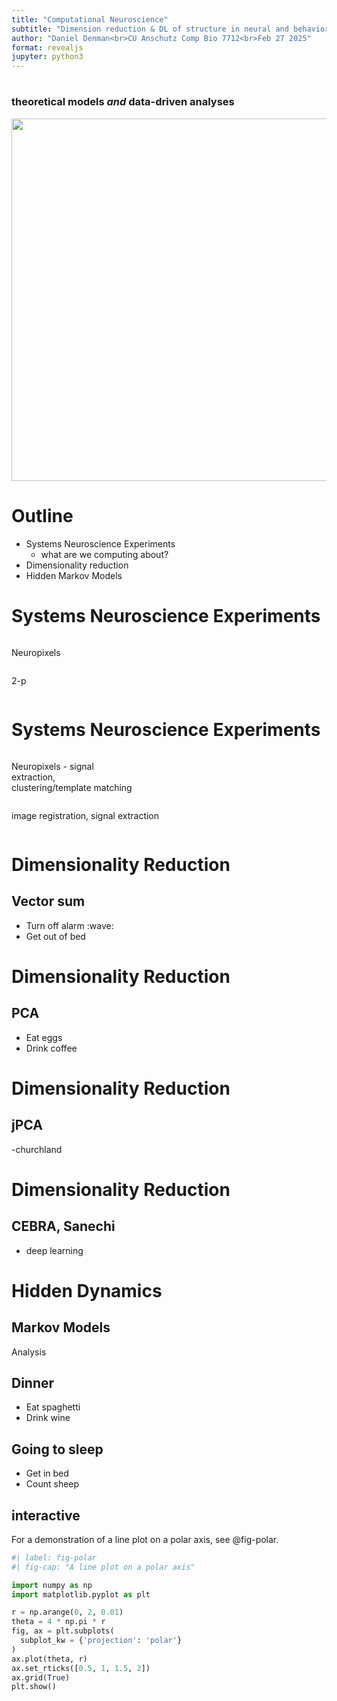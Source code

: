 ```yaml
---
title: "Computational Neuroscience"
subtitle: "Dimension reduction & DL of structure in neural and behavioral data"
author: "Daniel Denman<br>CU Anschutz Comp Bio 7712<br>Feb 27 2025"
format: revealjs
jupyter: python3
---
```


# {auto-animate=true}
### theoretical models _and_ data-driven analyses {.center}
![](./media/ConceptMap.png){.nostretch fig-align="center" width=580}

# Outline {auto-animate=true}
:::{.incremental}
- Systems Neuroscience Experiments
  - what are we computing about?
- Dimensionality reduction
- Hidden Markov Models
:::

# Systems Neuroscience Experiments

::: {.column width="40%"}
Neuropixels
:::

::: {.column width="60%"}
2-p
:::


# Systems Neuroscience Experiments

::: {.column width="40%"}
Neuropixels - signal extraction, clustering/template matching
:::

::: {.column width="60%"}
image registration, signal extraction
:::

# Dimensionality Reduction
## Vector sum

- Turn off alarm :wave:
- Get out of bed

# Dimensionality Reduction
## PCA

- Eat eggs
- Drink coffee

# Dimensionality Reduction
## jPCA

-churchland

# Dimensionality Reduction
## CEBRA, Sanechi

- deep learning

# Hidden Dynamics
## Markov Models

Analysis

## Dinner

- Eat spaghetti
- Drink wine

## Going to sleep

- Get in bed
- Count sheep

## interactive 
For a demonstration of a line plot on a polar axis, see @fig-polar.

```python
#| label: fig-polar
#| fig-cap: "A line plot on a polar axis"

import numpy as np
import matplotlib.pyplot as plt

r = np.arange(0, 2, 0.01)
theta = 4 * np.pi * r
fig, ax = plt.subplots(
  subplot_kw = {'projection': 'polar'} 
)
ax.plot(theta, r)
ax.set_rticks([0.5, 1, 1.5, 2])
ax.grid(True)
plt.show()
```
